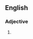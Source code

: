 {{also|dirt-poor}}

==English==

===Adjective===
{{en-adj|-}}

# {{alternative form of|dirt-poor|lang=en}}